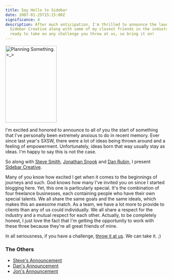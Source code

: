 ```yaml
---
title: Say Hello to Sidebar
date: 2007-01-25T15:15:00Z
significance: 4
description: After much anticipation, I'm thrilled to announce the launch of
  Sidebar Creative along with some of my closest friends in the industry. We're
  ready to take on any challenge you throw at us, so bring it on!
---
```


[<img src="https://farm1.static.flickr.com/155/353307718_579bac79cf_m.jpg" width="160" height="240" alt="Planning Something. &gt;_&gt;" />][8]

I'm excited and honored to announce to all of you the start of something that I've personally been extremely anxious to do in recent memory. Ever since last year's SXSW, there were a lot of ideas being thrown around and a feeling of empowerment. Unfortunately, ideas born that way usually stay as ideas. I'm happy to say this is not the case.

So along with [Steve Smith][1], [Jonathan Snook][2] and [Dan Rubin][3], I present [Sidebar Creative][4].

Many of you know how excited I get when it comes to the beginnings of journeys and such. God knows how many I've invited you on since I started blogging here. Yet, this one is particularly special. It's the combination of four freelance businesses, each containing people who have their own special talents. We all share the same goals and the same ideals, which makes this an awesome match. As a team, we have a lot more to provide to clients than any of us could individually. We all share a respect for the industry and a mutual respect for each other. Actually, to be completely honest, I just love the fact that I'm getting the opportunity to work with these three because they're all great friends of mine.

In all seriousness, if you have a challenge, [throw it at us][4]. We can take it. ;)

### The Others

+ [Steve's Announcement][5]
+ [Dan's Announcement][6]
+ [Jon's Announcement][7]

[1]: http://orderedlist.com/
[2]: http://snook.ca/jonathan/
[3]: http://superfluousbanter.org/
[4]: http://sidebarcreative.com/
[5]: http://orderedlist.com/articles/sidebar-creative
[6]: http://superfluousbanter.org/archives/2007/01/introducing-sidebar-creative/
[7]: http://snook.ca/archives/business/sidebar_creative/
[8]: http://www.flickr.com/photos/avalonstar/353307718/

